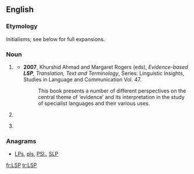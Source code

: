 ==English==
{{wikipedia|dab=LSP}}

===Etymology===
Initialisms; see below for full expansions.

===Noun===
{{en-noun}}

# {{context|linguistics|lang=en}} {{initialism  of|w:Language for specific purposes|Language for specific purposes|lang=en}}
#* '''2007''', Khurshid Ahmad and Margaret Rogers (eds), ''Evidence-based '''LSP''', Translation, Text and Terminology'', Series: Linguistic Insights, Studies in Language and Communication  Vol. 47.
#*: This book presents a number of different perspectives on the central theme of ‘evidence’ and its interpretation in the study of specialist languages and their various uses.
# {{context|physics|lang=en}} {{initialism of|lightest [[supersymmetric]] particle/partner|lang=en}}
# {{context|programming|lang=en}} {{initialism of|Liskov substitution principle|lang=en}} {{gloss|one of the [[SOLID]] programming principles.}}

===Anagrams===
* [[LPs#English|LPs]], [[pls#English|pls]], [[PSl.#English|PSl.]], [[SLP#English|SLP]]

[[fr:LSP]]
[[tr:LSP]]